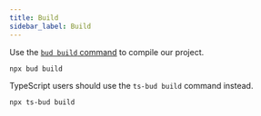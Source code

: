 ```yaml
---
title: Build
sidebar_label: Build
---
```



Use the [`bud build` command](/guides/cli/build) to compile our project.

```bash npm2yarn
npx bud build
```

TypeScript users should use the `ts-bud build` command instead.

```bash npm2yarn
npx ts-bud build
```
